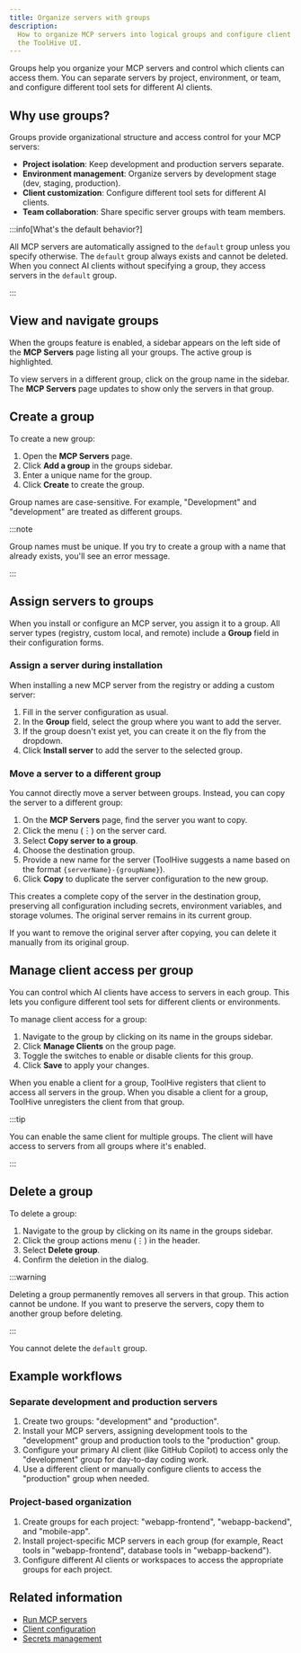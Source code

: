 ```yaml
---
title: Organize servers with groups
description:
  How to organize MCP servers into logical groups and configure client access in
  the ToolHive UI.
---
```


Groups help you organize your MCP servers and control which clients can access
them. You can separate servers by project, environment, or team, and configure
different tool sets for different AI clients.

## Why use groups?

Groups provide organizational structure and access control for your MCP servers:

- **Project isolation**: Keep development and production servers separate.
- **Environment management**: Organize servers by development stage (dev,
  staging, production).
- **Client customization**: Configure different tool sets for different AI
  clients.
- **Team collaboration**: Share specific server groups with team members.

:::info[What's the default behavior?]

All MCP servers are automatically assigned to the `default` group unless you
specify otherwise. The `default` group always exists and cannot be deleted. When
you connect AI clients without specifying a group, they access servers in the
`default` group.

:::

## View and navigate groups

When the groups feature is enabled, a sidebar appears on the left side of the
**MCP Servers** page listing all your groups. The active group is highlighted.

To view servers in a different group, click on the group name in the sidebar.
The **MCP Servers** page updates to show only the servers in that group.

## Create a group

To create a new group:

1. Open the **MCP Servers** page.
2. Click **Add a group** in the groups sidebar.
3. Enter a unique name for the group.
4. Click **Create** to create the group.

Group names are case-sensitive. For example, "Development" and "development" are
treated as different groups.

:::note

Group names must be unique. If you try to create a group with a name that
already exists, you'll see an error message.

:::

## Assign servers to groups

When you install or configure an MCP server, you assign it to a group. All
server types (registry, custom local, and remote) include a **Group** field in
their configuration forms.

### Assign a server during installation

When installing a new MCP server from the registry or adding a custom server:

1. Fill in the server configuration as usual.
2. In the **Group** field, select the group where you want to add the server.
3. If the group doesn't exist yet, you can create it on the fly from the
   dropdown.
4. Click **Install server** to add the server to the selected group.

### Move a server to a different group

You cannot directly move a server between groups. Instead, you can copy the
server to a different group:

1. On the **MCP Servers** page, find the server you want to copy.
2. Click the menu (︙) on the server card.
3. Select **Copy server to a group**.
4. Choose the destination group.
5. Provide a new name for the server (ToolHive suggests a name based on the
   format `{serverName}-{groupName}`).
6. Click **Copy** to duplicate the server configuration to the new group.

This creates a complete copy of the server in the destination group, preserving
all configuration including secrets, environment variables, and storage volumes.
The original server remains in its current group.

If you want to remove the original server after copying, you can delete it
manually from its original group.

## Manage client access per group

You can control which AI clients have access to servers in each group. This lets
you configure different tool sets for different clients or environments.

To manage client access for a group:

1. Navigate to the group by clicking on its name in the groups sidebar.
2. Click **Manage Clients** on the group page.
3. Toggle the switches to enable or disable clients for this group.
4. Click **Save** to apply your changes.

When you enable a client for a group, ToolHive registers that client to access
all servers in the group. When you disable a client for a group, ToolHive
unregisters the client from that group.

:::tip

You can enable the same client for multiple groups. The client will have access
to servers from all groups where it's enabled.

:::

## Delete a group

To delete a group:

1. Navigate to the group by clicking on its name in the groups sidebar.
2. Click the group actions menu (⋮) in the header.
3. Select **Delete group**.
4. Confirm the deletion in the dialog.

:::warning

Deleting a group permanently removes all servers in that group. This action
cannot be undone. If you want to preserve the servers, copy them to another
group before deleting.

:::

You cannot delete the `default` group.

## Example workflows

### Separate development and production servers

1. Create two groups: "development" and "production".
2. Install your MCP servers, assigning development tools to the "development"
   group and production tools to the "production" group.
3. Configure your primary AI client (like GitHub Copilot) to access only the
   "development" group for day-to-day coding work.
4. Use a different client or manually configure clients to access the
   "production" group when needed.

### Project-based organization

1. Create groups for each project: "webapp-frontend", "webapp-backend", and
   "mobile-app".
2. Install project-specific MCP servers in each group (for example, React tools
   in "webapp-frontend", database tools in "webapp-backend").
3. Configure different AI clients or workspaces to access the appropriate groups
   for each project.

## Related information

- [Run MCP servers](./run-mcp-servers.mdx)
- [Client configuration](./client-configuration.mdx)
- [Secrets management](./secrets-management.mdx)
